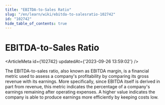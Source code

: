 ```yaml
---
title: "EBITDA-to-Sales Ratio"
slug: "/en/learn/wiki/ebitda-to-salesratio-102742"
id: "102742"
hide_table_of_contents: true
---
```



# EBITDA-to-Sales Ratio

<ArticleMeta id={102742} updatedAt={'2023-09-26 13:59:02'} />
<div className='border-solid border-b border-t-0 my-4 border-[var(--ifm-color-gray-300)]' />

The EBITDA-to-sales ratio, also known as EBITDA margin, is a financial metric used to assess a company's profitability by comparing its gross revenue with its earnings. More specifically, since EBITDA itself is derived in part from revenue, this metric indicates the percentage of a company's earnings remaining after operating expenses. A higher value indicates the company is able to produce earnings more efficiently by keeping costs low.
